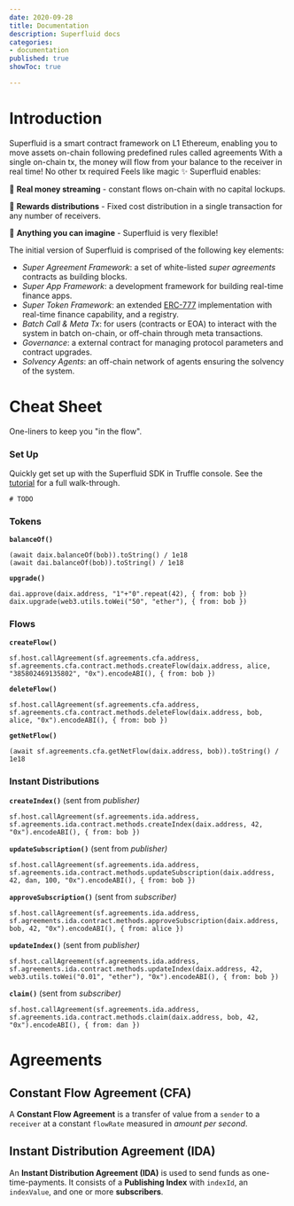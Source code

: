 ```yaml
---
date: 2020-09-28
title: Documentation
description: Superfluid docs
categories:
- documentation
published: true
showToc: true

---
```

# Introduction

Superfluid is a smart contract framework on L1 Ethereum, enabling you to move assets on-chain following predefined rules called agreements With a single on-chain tx, the money will flow from your balance to the receiver in real time! No other tx required Feels like magic ✨ Superfluid enables:

💸 **Real money streaming** - constant flows on-chain with no capital lockups.

🎁 **Rewards distributions** - Fixed cost distribution in a single transaction for any number of receivers.

🔮 **Anything you can imagine** - Superfluid is very flexible!

The initial version of Superfluid is comprised of the following key elements: 

* _Super Agreement Framework_: a set of white-listed _super agreements_ contracts as building blocks.
* _Super App Framework_: a development framework for building real-time finance apps.
* _Super Token Framework_: an extended [ERC-777](https://eips.ethereum.org/EIPS/eip-777) implementation with real-time finance capability, and a registry.
* _Batch Call & Meta Tx_: for users (contracts or EOA) to interact with the system in batch on-chain, or off-chain through meta transactions.
* _Governance_: a external contract for managing protocol parameters and contract upgrades.
* _Solvency Agents_: an off-chain network of agents ensuring the solvency of the system.

# Cheat Sheet

One-liners to keep you "in the flow".

### Set Up

Quickly get set up with the Superfluid SDK in Truffle console. See the [tutorial](/tutorial/create-a-flow) for a full walk-through.

    # TODO

### Tokens

**`balanceOf()`**

    (await daix.balanceOf(bob)).toString() / 1e18
    (await dai.balanceOf(bob)).toString() / 1e18

**`upgrade()`**

    dai.approve(daix.address, "1"+"0".repeat(42), { from: bob })
    daix.upgrade(web3.utils.toWei("50", "ether"), { from: bob })

### Flows

**`createFlow()`**

    sf.host.callAgreement(sf.agreements.cfa.address, sf.agreements.cfa.contract.methods.createFlow(daix.address, alice, "385802469135802", "0x").encodeABI(), { from: bob })

**`deleteFlow()`**

    sf.host.callAgreement(sf.agreements.cfa.address, sf.agreements.cfa.contract.methods.deleteFlow(daix.address, bob, alice, "0x").encodeABI(), { from: bob })

**`getNetFlow()`**

    (await sf.agreements.cfa.getNetFlow(daix.address, bob)).toString() / 1e18

### Instant Distributions

**`createIndex()`** (sent from _publisher)_

    sf.host.callAgreement(sf.agreements.ida.address, sf.agreements.ida.contract.methods.createIndex(daix.address, 42, "0x").encodeABI(), { from: bob })

**`updateSubscription()`** (sent from _publisher)_

    sf.host.callAgreement(sf.agreements.ida.address, sf.agreements.ida.contract.methods.updateSubscription(daix.address, 42, dan, 100, "0x").encodeABI(), { from: bob })

**`approveSubscription()`** (sent from _subscriber)_

    sf.host.callAgreement(sf.agreements.ida.address, sf.agreements.ida.contract.methods.approveSubscription(daix.address, bob, 42, "0x").encodeABI(), { from: alice })

**`updateIndex()`** (sent from _publisher)_

    sf.host.callAgreement(sf.agreements.ida.address, sf.agreements.ida.contract.methods.updateIndex(daix.address, 42, web3.utils.toWei("0.01", "ether"), "0x").encodeABI(), { from: bob })

**`claim()`** (sent from _subscriber)_

    sf.host.callAgreement(sf.agreements.ida.address, sf.agreements.ida.contract.methods.claim(daix.address, bob, 42, "0x").encodeABI(), { from: dan })

# Agreements

## Constant Flow Agreement (CFA)

A **Constant Flow Agreement** is a transfer of value from a `sender` to a `receiver` at a constant `flowRate` measured in _amount per second_.

## Instant Distribution Agreement (IDA)

An **Instant Distribution Agreement (IDA)** is used to send funds as one-time-payments. It consists of a **Publishing Index** with `indexId`, an `indexValue`, and one or more **subscribers**.
